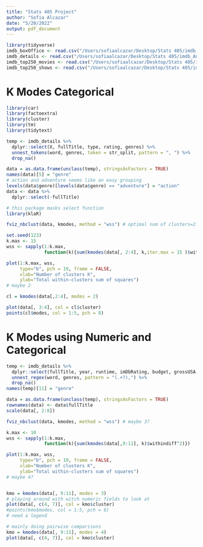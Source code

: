 ```yaml
---
title: "Stats 405 Project"
author: "Sofia Alcazar"
date: "5/20/2022"
output: pdf_document
---
```

```r
library(tidyverse)
imdb_boxOffice <- read.csv("/Users/sofiaalcazar/Desktop/Stats 405/imdb_Analysis/imdb_data/imdb_boxOffice.csv")
imdb_details <- read.csv("/Users/sofiaalcazar/Desktop/Stats 405/imdb_Analysis/imdb_data/imdb_details.csv")
imdb_top250_movies <- read.csv("/Users/sofiaalcazar/Desktop/Stats 405/imdb_Analysis/imdb_data/imdb_top250_movies.csv")
imdb_top250_shows <- read.csv("/Users/sofiaalcazar/Desktop/Stats 405/imdb_Analysis/imdb_data/imdb_top250_shows.csv")
```

# K Modes Categorical
```r
library(car)
library(factoextra)
library(cluster)
library(tm)
library(tidytext)

temp <- imdb_details %>%
  dplyr::select(X, fullTitle, type, rating, genres) %>%
  unnest_tokens(word, genres, token = str_split, pattern = ", ") %>%
  drop_na()

data = as.data.frame(unclass(temp), stringsAsFactors = TRUE)
names(data)[5] = "genre"
# action and adventure seems like an easy grouping
levels(data$genre)[levels(data$genre) == "adventure"] = "action"
data <- data %>%
  dplyr::select(-fullTitle)

# this package masks select function
library(klaR)

fviz_nbclust(data, kmodes, method = "wss") # optimal num of clusters=2??

set.seed(123)
k.max <- 15
wss <- sapply(1:k.max, 
              function(k){sum(kmodes(data[, 2:4], k,iter.max = 15 )$withindiff^2)})

plot(1:k.max, wss,
     type="b", pch = 19, frame = FALSE, 
     xlab="Number of clusters K",
     ylab="Total within-clusters sum of squares")
# maybe 2

cl = kmodes(data[,2:4], modes = 2)

plot(data[, 3:4], col = cl$cluster)
points(cl$modes, col = 1:5, pch = 8)
```

# K Modes using Numeric and Categorical
```r
temp <- imdb_details %>%
  dplyr::select(fullTitle, year, runtime, imDbRating, budget, grossUSA, grossWorldwide, metacriticRating, type, rating, genres) %>%
  unnest_regex(word, genres, pattern = "(.+?),") %>%
  drop_na()
names(temp)[11] = "genre"

data = as.data.frame(unclass(temp), stringsAsFactors = TRUE)
rownames(data) <- data$fullTitle
scale(data[, 2:8])

fviz_nbclust(data, kmodes, method = "wss") # maybe 3?

k.max <- 10
wss <- sapply(1:k.max, 
              function(k){sum(kmodes(data[,9:11], k)$withindiff^2)})

plot(1:k.max, wss,
     type="b", pch = 19, frame = FALSE, 
     xlab="Number of clusters K",
     ylab="Total within-clusters sum of squares")
# maybe 4?


kmo = kmodes(data[, 9:11], modes = 3)
# playing around with witch numeric fields to look at
plot(data[, c(4, 7)], col = kmo$cluster)
#points(kmo$modes, col = 1:5, pch = 8)
# need a legend

# mainly doing pairwise comparisons
kmo = kmodes(data[, 9:11], modes = 4)
plot(data[, c(4, 7)], col = kmo$cluster)
```